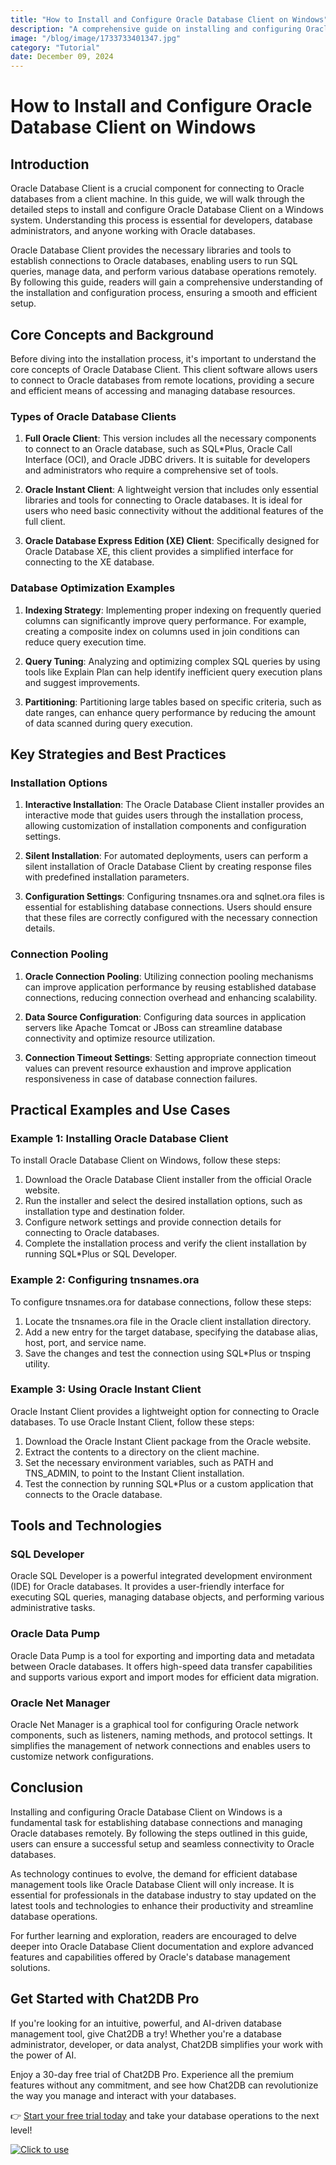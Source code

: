 ```yaml
---
title: "How to Install and Configure Oracle Database Client on Windows"
description: "A comprehensive guide on installing and configuring Oracle Database Client on Windows, covering all necessary steps and configurations."
image: "/blog/image/1733733401347.jpg"
category: "Tutorial"
date: December 09, 2024
---
```


# How to Install and Configure Oracle Database Client on Windows

## Introduction

Oracle Database Client is a crucial component for connecting to Oracle databases from a client machine. In this guide, we will walk through the detailed steps to install and configure Oracle Database Client on a Windows system. Understanding this process is essential for developers, database administrators, and anyone working with Oracle databases.

Oracle Database Client provides the necessary libraries and tools to establish connections to Oracle databases, enabling users to run SQL queries, manage data, and perform various database operations remotely. By following this guide, readers will gain a comprehensive understanding of the installation and configuration process, ensuring a smooth and efficient setup.

## Core Concepts and Background

Before diving into the installation process, it's important to understand the core concepts of Oracle Database Client. This client software allows users to connect to Oracle databases from remote locations, providing a secure and efficient means of accessing and managing database resources.

### Types of Oracle Database Clients

1. **Full Oracle Client**: This version includes all the necessary components to connect to an Oracle database, such as SQL*Plus, Oracle Call Interface (OCI), and Oracle JDBC drivers. It is suitable for developers and administrators who require a comprehensive set of tools.

2. **Oracle Instant Client**: A lightweight version that includes only essential libraries and tools for connecting to Oracle databases. It is ideal for users who need basic connectivity without the additional features of the full client.

3. **Oracle Database Express Edition (XE) Client**: Specifically designed for Oracle Database XE, this client provides a simplified interface for connecting to the XE database.

### Database Optimization Examples

1. **Indexing Strategy**: Implementing proper indexing on frequently queried columns can significantly improve query performance. For example, creating a composite index on columns used in join conditions can reduce query execution time.

2. **Query Tuning**: Analyzing and optimizing complex SQL queries by using tools like Explain Plan can help identify inefficient query execution plans and suggest improvements.

3. **Partitioning**: Partitioning large tables based on specific criteria, such as date ranges, can enhance query performance by reducing the amount of data scanned during query execution.

## Key Strategies and Best Practices

### Installation Options

1. **Interactive Installation**: The Oracle Database Client installer provides an interactive mode that guides users through the installation process, allowing customization of installation components and configuration settings.

2. **Silent Installation**: For automated deployments, users can perform a silent installation of Oracle Database Client by creating response files with predefined installation parameters.

3. **Configuration Settings**: Configuring tnsnames.ora and sqlnet.ora files is essential for establishing database connections. Users should ensure that these files are correctly configured with the necessary connection details.

### Connection Pooling

1. **Oracle Connection Pooling**: Utilizing connection pooling mechanisms can improve application performance by reusing established database connections, reducing connection overhead and enhancing scalability.

2. **Data Source Configuration**: Configuring data sources in application servers like Apache Tomcat or JBoss can streamline database connectivity and optimize resource utilization.

3. **Connection Timeout Settings**: Setting appropriate connection timeout values can prevent resource exhaustion and improve application responsiveness in case of database connection failures.

## Practical Examples and Use Cases

### Example 1: Installing Oracle Database Client

To install Oracle Database Client on Windows, follow these steps:

1. Download the Oracle Database Client installer from the official Oracle website.
2. Run the installer and select the desired installation options, such as installation type and destination folder.
3. Configure network settings and provide connection details for connecting to Oracle databases.
4. Complete the installation process and verify the client installation by running SQL*Plus or SQL Developer.

### Example 2: Configuring tnsnames.ora

To configure tnsnames.ora for database connections, follow these steps:

1. Locate the tnsnames.ora file in the Oracle client installation directory.
2. Add a new entry for the target database, specifying the database alias, host, port, and service name.
3. Save the changes and test the connection using SQL*Plus or tnsping utility.

### Example 3: Using Oracle Instant Client

Oracle Instant Client provides a lightweight option for connecting to Oracle databases. To use Oracle Instant Client, follow these steps:

1. Download the Oracle Instant Client package from the Oracle website.
2. Extract the contents to a directory on the client machine.
3. Set the necessary environment variables, such as PATH and TNS_ADMIN, to point to the Instant Client installation.
4. Test the connection by running SQL*Plus or a custom application that connects to the Oracle database.

## Tools and Technologies

### SQL Developer

Oracle SQL Developer is a powerful integrated development environment (IDE) for Oracle databases. It provides a user-friendly interface for executing SQL queries, managing database objects, and performing various administrative tasks.

### Oracle Data Pump

Oracle Data Pump is a tool for exporting and importing data and metadata between Oracle databases. It offers high-speed data transfer capabilities and supports various export and import modes for efficient data migration.

### Oracle Net Manager

Oracle Net Manager is a graphical tool for configuring Oracle network components, such as listeners, naming methods, and protocol settings. It simplifies the management of network connections and enables users to customize network configurations.

## Conclusion

Installing and configuring Oracle Database Client on Windows is a fundamental task for establishing database connections and managing Oracle databases remotely. By following the steps outlined in this guide, users can ensure a successful setup and seamless connectivity to Oracle databases.

As technology continues to evolve, the demand for efficient database management tools like Oracle Database Client will only increase. It is essential for professionals in the database industry to stay updated on the latest tools and technologies to enhance their productivity and streamline database operations.

For further learning and exploration, readers are encouraged to delve deeper into Oracle Database Client documentation and explore advanced features and capabilities offered by Oracle's database management solutions.

## Get Started with Chat2DB Pro

If you're looking for an intuitive, powerful, and AI-driven database management tool, give Chat2DB a try! Whether you're a database administrator, developer, or data analyst, Chat2DB simplifies your work with the power of AI.

Enjoy a 30-day free trial of Chat2DB Pro. Experience all the premium features without any commitment, and see how Chat2DB can revolutionize the way you manage and interact with your databases.

👉 [Start your free trial today](https://chat2db.ai/pricing) and take your database operations to the next level!


[![Click to use](/image/blog/bg/chat2db.jpg)](https://chat2db.ai/)
